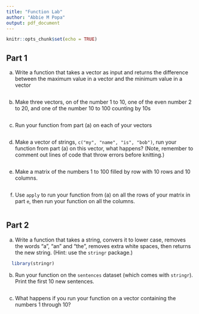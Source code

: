 ```yaml
---
title: "Function Lab"
author: "Abbie M Popa"
output: pdf_document
---
```


```r
knitr::opts_chunk$set(echo = TRUE)
```

## Part 1

(a) Write a function that takes a vector as input and returns the difference between the maximum value in a vector and the minimum value in a vector

```r

```

(b) Make three vectors, on of the number 1 to 10, one of the even number 2 to 20, and one of the number 10 to 100 counting by 10s

```r

```

(c) Run your function from part (a) on each of your vectors

```r

```

(d) Make a vector of strings, `c("my", "name", "is", "bob")`, run your function from part (a) on this vector, what happens? (Note, remember to comment out lines of code that throw errors before knitting.)

```r

```


(e) Make a matrix of the numbers 1 to 100 filled by row with 10 rows and 10 columns. 

```r

```

(f) Use `apply` to run your function from (a) on all the rows of your matrix in part `e`, then run your function on all the columns.

```r

```

## Part 2

(a) Write a function that takes a string, convers it to lower case, removes the words "a", "an" and "the", removes extra white spaces, then returns the new string. (Hint: use the `stringr` package.)

```r
  library(stringr)

```

(b) Run your function on the `sentences` dataset (which comes with `stringr`). Print the first 10 new sentences.

```r

```

(c) What happens if you run your function on a vector containing the numbers 1 through 10?

```r

```
